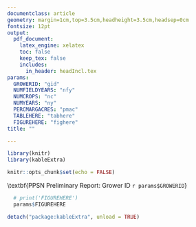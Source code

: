 ```yaml
---
documentclass: article
geometry: margin=1cm,top=3.5cm,headheight=3.5cm,headsep=0cm
fontsize: 12pt
output: 
  pdf_document: 
    latex_engine: xelatex
    toc: false
    keep_tex: false
    includes:
      in_header: headIncl.tex
params:
  GROWERID: "gid"
  NUMFIELDYEARS: "nfy" 
  NUMCROPS: "nc"
  NUMYEARS: "ny"
  PERCMARGACRES: "pmac"
  TABLEHERE: "tabhere"
  FIGUREHERE: "fighere"
title: ""

---
```


```r
library(knitr)
library(kableExtra)

knitr::opts_chunk$set(echo = FALSE)

```


<!-- Need to add a banner here, and possibly some logos. Some possible links that might help: -->
<!-- https://tex.stackexchange.com/questions/297240/adding-an-image-to-a-header-in-latex -->
<!-- https://bookdown.org/yihui/rmarkdown-cookbook/latex-logo.html -->
<!-- https://tex.stackexchange.com/questions/276358/text-on-background-image-footer-and-header/276453 -->
<!-- https://tex.stackexchange.com/questions/411212/set-header-background-and-text-color-using-fancyhdr -->

<!-- Eventual goals: -->
<!-- https://rfortherestofus.com/2021/11/multicolumn/ -->

<!-- Begin multiple columns. For columns of different widths, might need vwcol or flowfram: https://tex.stackexchange.com/questions/89721/different-column-widths-using-multicol -->

<!-- \begin{center} -->
<!--   \makebox[\textwidth]{\includegraphics[width=\paperwidth]{PPSNnewsletter_Jul4.pdf}} -->
<!-- \end{center} -->
<!-- \noindent -->
<!-- \includegraphics[width=\paperwidth]{./PPSNnewsletter_Jul4.pdf} -->
\includepdf[pages=-]{PPSNnewsletter_Jul11.pdf}
\pagebreak

\begin{tikzpicture}[remember picture,overlay]
<!-- Upper teal banner -->
 	\fill[ppsnTeal] (current page.north west) rectangle ([yshift=0cm] current page text area.north  -| current page.east);
<!-- Lower teal banner -->
 	\fill[ppsnTeal] (current page.south west) rectangle ([yshift=0.9cm] current page text area.south -| current page.east);
<!-- PPSN logo -->
 	\node[anchor=north west,rectangle,,yshift=-0.5cm,xshift=0.5cm] at (current page.north west){\includegraphics[height=2.3cm]{ppsnLogo.png}};
<!-- Upper text -->
 	\node[draw=black,minimum height = 2.3cm,minimum width=8cm,anchor=north east,font=\color{white}\LARGE\linespread{1}\selectfont, fill=ppsnBlue,rectangle,yshift=-0.5cm,xshift=-0.5cm,align=right] at (current page.north east){
  Grower Edition:\\ Summer 2023 Update
 	}
 	;
<!-- USask logo -->
 	\node[anchor=south west,rectangle,xshift=0.5cm,yshift=0.25cm] at (current page.south west){\includegraphics[height=1.05cm]{uSaskLogo.png}};
<!-- UCalgary logo -->
 	\node[anchor=south east,rectangle,xshift=-0.6cm,yshift=0.25cm] at (current page.south east){\includegraphics[height=1.1cm]{uCalgaryLogo.png}};
 \end{tikzpicture}
 
<!-- \fancyhead[R]{ -->
<!--   \begin{tcolorbox}[colback=ppsnBlue,halign=right,width=8cm] -->
<!--   \LARGE -->
<!--   \color{white} -->
<!--   Grower Edition:\\Summer 2023 Update -->
<!--   \end{tcolorbox} -->
<!-- } -->


\color{ppsnBlue}
\setstretch{0.9}	
\LARGE
\textbf{PPSN Preliminary Report: Grower ID `r params$GROWERID`}

\normalsize
\setstretch{1}
\color{black}

\begin{multicols}{2}

Thank you for your contribution to this project! This page has been prepared exclusively for you and has not been shared publicly.

You supplied the project with:
\begin{itemize}
  \item `r params$NUMFIELDYEARS` field years of data
  \item `r params$NUMCROPS` different crop types
  \item `r params$NUMYEARS` years of data
\end{itemize}

Quick Facts about your data:
\begin{itemize}
  \item In 2022 `r params$PERCMARGACRES`\% of total acres were marginal (less than \$0 profit/acre)
\end{itemize}

\columnbreak

\vspace*{0.5cm}

\begin{centering}

\textbf{Average yield for each crop type (bushels/acre)}

```r

smallCols <- which(nchar(colnames(params$TABLEHERE))>9)
if(length(smallCols)==0) smallCols <- 0

params$TABLEHERE %>% 
  kable(format = 'latex') %>% 
  column_spec(column=smallCols,width='1.2cm')

```

\textbf{Do these numbers look accurate? Let us know}

\end{centering}


\end{multicols}

```r
  
  # print('FIGUREHERE')
  params$FIGUREHERE

```

\begin{tcolorbox}[colback=ppsnBlue,arc=0mm,halign=flush center,frame empty]
  \color{white}
  \large
  Thank you again for your support. We look forward to connecting with you when data collection resumes in the fall. Have a great summer!
\end{tcolorbox}


```r
detach("package:kableExtra", unload = TRUE)
```
